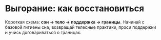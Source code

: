 # Выгорание: как восстановиться
Короткая схема: **сон → тело → поддержка → границы**. Начинай с базовой гигиены сна, возвращай телесные практики, проси поддержки и учись договариваться о границах.
